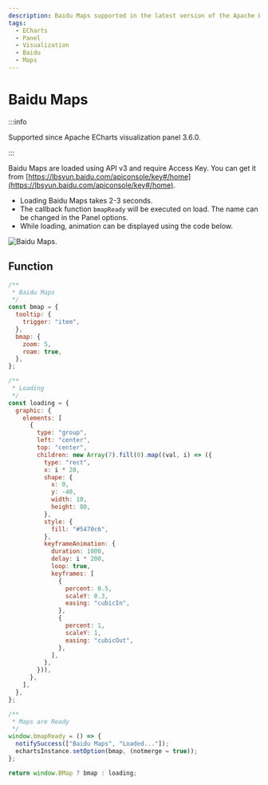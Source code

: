 ```yaml
---
description: Baidu Maps supported in the latest version of the Apache ECharts Panel.
tags:
  - ECharts
  - Panel
  - Visualization
  - Baidu
  - Maps
---
```



# Baidu Maps

:::info

Supported since Apache ECharts visualization panel 3.6.0.

:::

Baidu Maps are loaded using API v3 and require Access Key. You can get it from [https://lbsyun.baidu.com/apiconsole/key#/home](https://lbsyun.baidu.com/apiconsole/key#/home).

- Loading Baidu Maps takes 2-3 seconds.
- The callback function `bmapReady` will be executed on load. The name can be changed in the Panel options.
- While loading, animation can be displayed using the code below.

<Image
  title="Baidu Maps."
  src="/img/plugins/volkovlabs-echarts-panel/baidu.png"
/>

## Function

```javascript
/**
 * Baidu Maps
 */
const bmap = {
  tooltip: {
    trigger: "item",
  },
  bmap: {
    zoom: 5,
    roam: true,
  },
};

/**
 * Loading
 */
const loading = {
  graphic: {
    elements: [
      {
        type: "group",
        left: "center",
        top: "center",
        children: new Array(7).fill(0).map((val, i) => ({
          type: "rect",
          x: i * 20,
          shape: {
            x: 0,
            y: -40,
            width: 10,
            height: 80,
          },
          style: {
            fill: "#5470c6",
          },
          keyframeAnimation: {
            duration: 1000,
            delay: i * 200,
            loop: true,
            keyframes: [
              {
                percent: 0.5,
                scaleY: 0.3,
                easing: "cubicIn",
              },
              {
                percent: 1,
                scaleY: 1,
                easing: "cubicOut",
              },
            ],
          },
        })),
      },
    ],
  },
};

/**
 * Maps are Ready
 */
window.bmapReady = () => {
  notifySuccess(["Baidu Maps", "Loaded..."]);
  echartsInstance.setOption(bmap, (notmerge = true));
};

return window.BMap ? bmap : loading;
```
